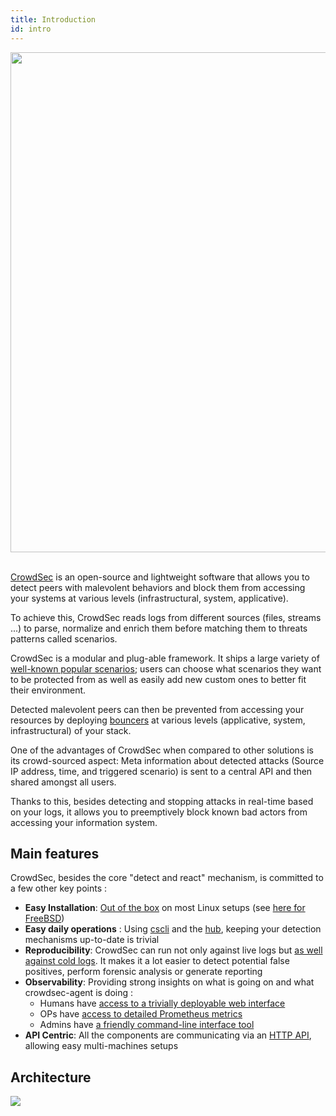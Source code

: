 ```yaml
---
title: Introduction
id: intro
---
```




<div style={{display: 'flex'}}>
    <div style={{textAlign: 'center', flex: '1'}}>
    <img width="800" height="auto" src={useBaseUrl('/img/crowdsec_ecosystem.png')} />
    </div>
</div>
&nbsp;
&nbsp;

[CrowdSec](https://github.com/crowdsecurity/crowdsec) is an open-source and lightweight software that allows you to detect peers with malevolent behaviors and block them from accessing your systems at various levels (infrastructural, system, applicative).

To achieve this, CrowdSec reads logs from different sources (files, streams ...) to parse, normalize and enrich them before matching them to threats patterns called scenarios. 

CrowdSec is a modular and plug-able framework. It ships a large variety of [well-known popular scenarios](https://hub.crowdsec.net/browse/#configurations); users can choose what scenarios they want to be protected from as well as easily add new custom ones to better fit their environment.

Detected malevolent peers can then be prevented from accessing your resources by deploying [bouncers](https://hub.crowdsec.net/browse/#bouncers) at various levels (applicative, system, infrastructural) of your stack.

One of the advantages of CrowdSec when compared to other solutions is its crowd-sourced aspect: Meta information about detected attacks (Source IP address, time, and triggered scenario) is sent to a central API and then shared amongst all users.

Thanks to this, besides detecting and stopping attacks in real-time based on your logs, it allows you to preemptively block known bad actors from accessing your information system.

## Main features

CrowdSec, besides the core "detect and react" mechanism, is committed to a few other key points :

 - **Easy Installation**: [Out of the box](/getting_started/install.mdx) on most Linux setups (see [here for FreeBSD](/getting_started/install_freebsd.md))
 - **Easy daily operations** : Using [cscli](/cscli/cscli.md) and the [hub](http://hub.crowdsec.net), keeping your detection mechanisms up-to-date is trivial
 - **Reproducibility**: CrowdSec can run not only against live logs but [as well against cold logs](/user_guides/replay_mode.md). It makes it a lot easier to detect potential false positives, perform forensic analysis or generate reporting
 - **Observability**: Providing strong insights on what is going on and what crowdsec-agent is doing :
    - Humans have [access to a trivially deployable web interface](/observability/dashboard.md)
    - OPs have [access to detailed Prometheus metrics](/observability/prometheus.md)
    - Admins have [a friendly command-line interface tool](/observability/cscli.md)
  - **API Centric**: All the components are communicating via an [HTTP API](/local_api/intro.md), allowing easy multi-machines setups


## Architecture


<div style={{display: 'flex'}}>
    <div style={{textAlign: 'center', flex: '1'}}>
    <img src={useBaseUrl('/img/crowdsec_architecture.png')}></img>
    </div>
</div>

